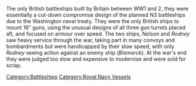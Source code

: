 The only British battleships built by Britain between WW1 and 2, they were essentially a cut-down compromise design of the planned N3 battleships due to the Washington naval treaty. They were the only British ships to mount 16" guns, using the unusual designs of all three gun turrets placed aft, and focused on armour over speed. The two ships, ''Nelson'' and ''Rodney'' saw heavy service through the war, taking part in many convoys and bombardments but were handicapped by their slow speed, with only ''Rodney'' seeing action against an enemy ship (''Bismarck''). At the war's end they were judged too slow and expensive to modernise and were sold for scrap.
[[Category:Battleships]]
[[Category:Royal Navy Vessels]]